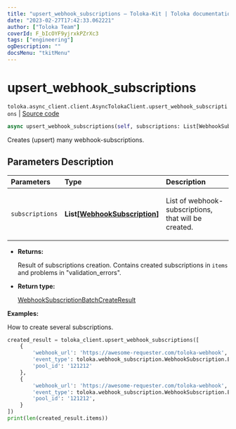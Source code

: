 ```yaml
---
title: "upsert_webhook_subscriptions — Toloka-Kit | Toloka documentation"
date: "2023-02-27T17:42:33.062221"
author: ["Toloka Team"]
coverId: F_bIcOYF9yjrxkPZrXc3
tags: ["engineering"]
ogDescription: ""
docsMenu: "tkitMenu"
---
```


# upsert_webhook_subscriptions
`toloka.async_client.client.AsyncTolokaClient.upsert_webhook_subscriptions` | [Source code](https://github.com/Toloka/toloka-kit/blob/v1.1.4/src/async_client/client.py#L0)

```python
async upsert_webhook_subscriptions(self, subscriptions: List[WebhookSubscription])
```

Creates (upsert) many webhook-subscriptions.

## Parameters Description

| Parameters | Type | Description |
| :----------| :----| :-----------|
`subscriptions`|**List\[[WebhookSubscription](/docs/toloka-kit/reference/toloka.client.webhook_subscription.WebhookSubscription)\]**|<p>List of webhook-subscriptions, that will be created.</p>

* **Returns:**

  Result of subscriptions creation.
Contains created subscriptions in `items` and problems in "validation_errors".

* **Return type:**

  [WebhookSubscriptionBatchCreateResult](/docs/toloka-kit/reference/toloka.client.batch_create_results.WebhookSubscriptionBatchCreateResult)

**Examples:**

How to create several subscriptions.

```python
created_result = toloka_client.upsert_webhook_subscriptions([
    {
        'webhook_url': 'https://awesome-requester.com/toloka-webhook',
        'event_type': toloka.webhook_subscription.WebhookSubscription.EventType.ASSIGNMENT_CREATED,
        'pool_id': '121212'
    },
    {
        'webhook_url': 'https://awesome-requester.com/toloka-webhook',
        'event_type': toloka.webhook_subscription.WebhookSubscription.EventType.POOL_CLOSED,
        'pool_id': '121212',
    }
])
print(len(created_result.items))
```